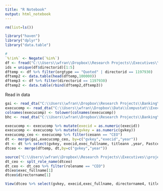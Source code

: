 ```yaml
---
title: "R Notebook"
output: html_notebook
---
```


```r
rm(list=ls())
```


```r
library("haven")
library("dplyr")
library("data.table")
```

```r
#
`%!in%` <- Negate(`%in%`)
df <- fread("C:\\Users\\wfran\\Dropbox\\Research Projects\\Executives\\Data\\gai_factors_data_segments_sic.csv")
ids = unique(df$directorid)[1:5]
dftemp <- df %>% filter(orgtype == "Quoted" | directorid == 1197930)
dftemp2 <- data.table(head(dftemp,100000))
dftemp3 <- df %>% filter(directorid == 1197930)
dftemp2 <- data.table(rbind(dftemp2,dftemp3))
```

Read in data

```r
gai <- read_dta("C:\\Users\\wfran\\Dropbox\\Research Projects\\Banking\\Projects\\generalist vs specialist and bank risk taking\\Data\\preliminary\\gai_with_components_1992_2016.dta")
execucomp <- read_dta("C:\\Users\\wfran\\Dropbox\\Data\\Compustat\\Execucomp\\dta\\Annual_Compensation_Execucomp.dta")
colnames(execucomp) <- tolower(colnames(execucomp))
bhc <- read_dta("C:\\Users\\wfran\\Dropbox\\Research Projects\\Banking\\Data\\BHC\\bhc_select_with_ids.dta")
```

```r
execucomp <- execucomp %>% mutate(execid = as.numeric(execid))
execucomp <- execucomp %>% mutate(gvkey = as.numeric(gvkey))
execucomp_ceo <- execucomp %>% filter(ceoann == "CEO")
dt <- merge(gai,execucomp_ceo, by=c("gvkey","execid","year"))
dt <- dt %>% select(gvkey, execid,exec_fullname, titleann ,year, Pastceodum, Countsic4, Countpastfirms, Countpastpos, Ceodivdummypp, GAI)
dtceo <- merge(dftemp, dt,by=c("gvkey","year"))

```

```r
source("C:\\Users\\wfran\\Dropbox\\Research Projects\\Executives\\projects\\extract ceos\\functions\\split_rolename.R")
dt_ceo <- splt_role_name(dtceo)
dt_ceo <- dt_ceo %>% filter(rolename == "CEO")
dtceo$exec_fullname[1]
dtceo$directorname[1]
```
```r
View(dtceo %>% select(gvkey, execid,exec_fullname, directorname4, titleann ,year, Pastceodum, Countsic4, Countpastfirms.x,Countpastfirms.y, Countpastpos, Countpastpositions,Ceodivdummypp, GAI))
```

